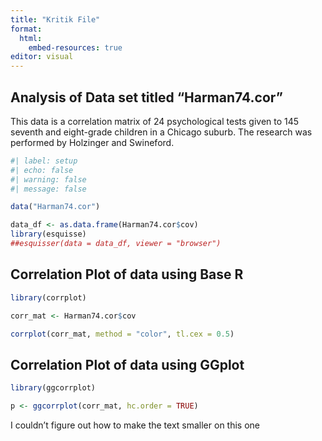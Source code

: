 ```yaml
---
title: "Kritik File"
format: 
  html:
    embed-resources: true
editor: visual
---
```


## Analysis of Data set titled "Harman74.cor"

This data is a correlation matrix of 24 psychological tests given to 145 seventh and eight-grade children in a Chicago suburb. The research was performed by Holzinger and Swineford.

```r
#| label: setup
#| echo: false
#| warning: false
#| message: false

data("Harman74.cor")

data_df <- as.data.frame(Harman74.cor$cov)
library(esquisse)
##esquisser(data = data_df, viewer = "browser")

```

## Correlation Plot of data using Base R

```r
library(corrplot)

corr_mat <- Harman74.cor$cov

corrplot(corr_mat, method = "color", tl.cex = 0.5)

```

## Correlation Plot of data using GGplot

```r
library(ggcorrplot)

p <- ggcorrplot(corr_mat, hc.order = TRUE)

```
I couldn't figure out how to make the text smaller on this one 